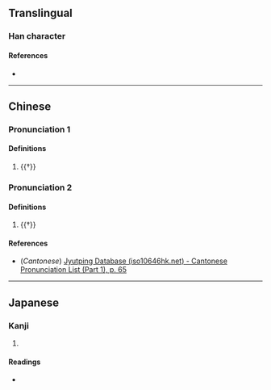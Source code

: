 {{character info/new}}
==Translingual==

===Han character===
{{Han char|rn=9|rad=人|as=06|sn=8|four=|canj=OKLD|ids=⿰亻存}}

====References====
* {{Han ref|kx=0102.250|dkj=00614|dj=0218.020|hdz=10146.060|uh=4F9F|ud=20383}}

----

==Chinese==
{{zh-forms}}

===Pronunciation 1===
{{zh-pron
|m=cún
|c=cyun4
|mc=
|oc=
|ma=
|cat=
}}

====Definitions====
{{zh-hanzi}}

# {{†}} {{zh-alt-form|存}}

===Pronunciation 2===
{{zh-pron
|m=jiàn
|mc=
|oc=
|ma=
|cat=
}}

====Definitions====
{{zh-hanzi}}

# {{†}} {{zh-alt-form|薦}}

====References====
* (''Cantonese'') [http://www.iso10646hk.net/jp/document/download.jsp Jyutping Database (iso10646hk.net) - Cantonese Pronunciation List (Part 1), p. 65]

----

==Japanese==

===Kanji===
{{ja-kanji|grade=|rs=人06}}

# {{rfdef|ja|sort=人06}}

====Readings====
* {{ja-readings|on=[[せん]] (sen)|kun=}}